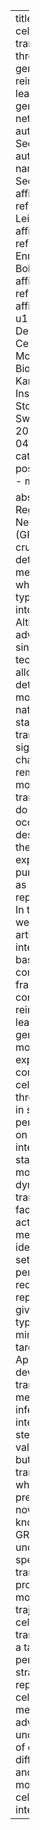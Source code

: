 ---
title: "Modeling cell state transitions through generative reinforcement learning and gene regulatory networks"
author: "Deniz Seçilmiş"
authors:
  - name: "Deniz Seçilmiş"
    affiliations:
      - ref: u1
  - name: Lei Wang
    affiliations:
      - ref: u1
  - name: Enric Llorens-Bobadilla
    affiliations:
      - ref: u1
affiliations:
  - id: u1
    name: Department of Cell and Molecular Biology, Karolinska Institutet, Stockholm, Sweden
date: 2024-11-04T14:45:05
categories:
  - poster session
  - monday

abstract: "Gene Regulatory Networks (GRNs) play a crucial role in determining the mechanisms by which one cell type develops into another. Although advances in single-cell technologies allow for detailed modeling of natural cell state transitions, a significant challenge remains in modeling transitions that do not naturally occur but are desirable for therapeutic or experimental purposes, such as cell reprogramming. In this study, we propose an artificial intelligence-based computational framework that combines reinforcement learning with generative modeling to explore and connect input cell states through a set of in silico perturbations on inferred intermediate states. By modeling GRN dynamics and transcription factor (TF) activities, our method aims to identify minimal sets of gene perturbations required to reprogram a given cell type's GRN to mimic that of a target cell type. Applied to developmental transitions, our method can infer new intermediate steps and validate known but left out transitions, while also predicting both novel and known TFs and GRNs underlying specific transitions. By providing a more detailed trajectory of cell state transitions and a targeted perturbation strategy for reprogramming cells, our method aims to advance our understanding of cellular differentiation and enable more precise cellular interventions."
---